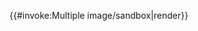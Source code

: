 {{#invoke:Multiple image/sandbox|render}}<noinclude>{{documentation}}<!-- PLEASE ADD CATEGORIES TO THE /doc SUBPAGE, THANKS --></noinclude>